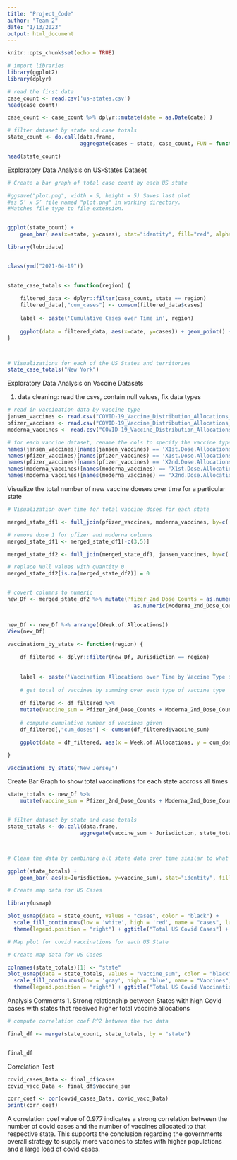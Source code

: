 ```yaml
---
title: "Project_Code"
author: "Team 2"
date: "1/13/2023"
output: html_document
---
```


```r
knitr::opts_chunk$set(echo = TRUE)
```


```r
# import libraries 
library(ggplot2)
library(dplyr)

# read the first data
case_count <- read.csv('us-states.csv')
head(case_count)

```

```r
case_count <- case_count %>% dplyr::mutate(date = as.Date(date) )

# filter dataset by state and case totals 
state_count <- do.call(data.frame, 
                       aggregate(cases ~ state, case_count, FUN = function(x) c(sum(x))))

head(state_count)

```
Exploratory Data Analysis on US-States Dataset


```r

# Create a bar graph of total case count by each US state

#ggsave("plot.png", width = 5, height = 5) Saves last plot
#as 5’ x 5’ file named "plot.png" in working directory.
#Matches file type to file extension.


ggplot(state_count) +
    geom_bar( aes(x=state, y=cases), stat="identity", fill="red", alpha=0.7) + ggtitle('Total Cases per US State/Territory') + theme(axis.text.x = element_text(angle = 90, vjust = 0.5, hjust=1)) + theme(plot.title = element_text(hjust = 0.5))

```

```r
library(lubridate)


class(ymd("2021-04-19"))
  
```

```r

state_case_totals <- function(region) {
  
    filtered_data <- dplyr::filter(case_count, state == region)
    filtered_data[,"cum_cases"] <- cumsum(filtered_data$cases)
  
    label <- paste('Cumulative Cases over Time in', region)
    
    ggplot(data = filtered_data, aes(x=date, y=cases)) + geom_point() + ggtitle(label) + xlab("Date") + ylab("New Daily Number of Cases") + scale_x_date(breaks = scales::pretty_breaks(n=20)) + theme(axis.text.x = element_text(angle = 90, vjust = 0.5)) + geom_text(aes(x=ymd("2021-04-1"), label="Covid Vaccines Avaliable", y=max(filtered_data$cases) - median(filtered_data$cases)), colour="red", angle=90) + geom_vline(xintercept= ymd("2021-04-19") ,lwd=0.5,colour="red",label_value("Covid Vaccines Avaliable")) + theme(plot.title = element_text(hjust = 0.5))
}



# Visualizations for each of the US States and territories 
state_case_totals("New York")
```


Exploratory Data Analysis on Vaccine Datasets

1. data cleaning: read the csvs, contain null values, fix data types

```r
# read in vaccination data by vaccine type 
jansen_vaccines <- read.csv("COVID-19_Vaccine_Distribution_Allocations_by_Jurisdiction_-_Janssen.csv")
pfizer_vaccines <- read.csv("COVID-19_Vaccine_Distribution_Allocations_by_Jurisdiction_-_Pfizer.csv")
moderna_vaccines <- read.csv("COVID-19_Vaccine_Distribution_Allocations_by_Jurisdiction_-_Moderna.csv")

# for each vaccine dataset, rename the cols to specify the vaccine type
names(jansen_vaccines)[names(jansen_vaccines) == 'X1st.Dose.Allocations'] <- 'Jansen_1st_Dose_Counts'
names(pfizer_vaccines)[names(pfizer_vaccines) == 'X1st.Dose.Allocations'] <- 'Pfizer_1st_Dose_Counts'
names(pfizer_vaccines)[names(pfizer_vaccines) == 'X2nd.Dose.Allocations'] <- 'Pfizer_2nd_Dose_Counts'
names(moderna_vaccines)[names(moderna_vaccines) == 'X1st.Dose.Allocations'] <- 'Moderna_1st_Dose_Counts'
names(moderna_vaccines)[names(moderna_vaccines) == 'X2nd.Dose.Allocations'] <- 'Moderna_2nd_Dose_Counts'

```


Visualize the total number of new vaccine doeses over time for a particular state

```r
# Visualization over time for total vaccine doses for each state

merged_state_df1 <- full_join(pfizer_vaccines, moderna_vaccines, by=c('Week.of.Allocations','Jurisdiction'))

# remove dose 1 for pfizer and moderna columns
merged_state_df1 <- merged_state_df1[-c(3,5)]

merged_state_df2 <- full_join(merged_state_df1, jansen_vaccines, by=c('Week.of.Allocations','Jurisdiction'))

# replace Null values with quantity 0
merged_state_df2[is.na(merged_state_df2)] = 0


# covert columns to numeric
new_Df <- merged_state_df2 %>% mutate(Pfizer_2nd_Dose_Counts = as.numeric(Pfizer_2nd_Dose_Counts), Moderna_2nd_Dose_Counts = 
                                        as.numeric(Moderna_2nd_Dose_Counts), Jansen_1st_Dose_Counts = as.numeric(Jansen_1st_Dose_Counts), Week.of.Allocations = as.Date(Week.of.Allocations, "%m/%d/%Y"))


new_Df <- new_Df %>% arrange((Week.of.Allocations))
View(new_Df)

```



```r

vaccinations_by_state <- function(region) {
  
    df_filtered <- dplyr::filter(new_Df, Jurisdiction == region)
    
    
    label <- paste('Vaccination Allocations over Time by Vaccine Type in', region)
    
    # get total of vaccines by summing over each type of vaccine type
    
    df_filtered <- df_filtered %>%
    mutate(vaccine_sum = Pfizer_2nd_Dose_Counts + Moderna_2nd_Dose_Counts + Jansen_1st_Dose_Counts)
    
    # compute cumulative number of vaccines given
    df_filtered[,"cum_doses"] <- cumsum(df_filtered$vaccine_sum)

    ggplot(data = df_filtered, aes(x = Week.of.Allocations, y = cum_doses)) + geom_point() + geom_line(color = 'blue') + ggtitle(label) + xlab("Week of Allocations") + ylab("Number of Total Doses") + theme(axis.text.x = element_text(angle = 90, vjust = 0.5, hjust=1)) + scale_x_date(date_labels = "%Y %b") + theme(plot.title = element_text(hjust = 0.5))

}

```


```r
vaccinations_by_state("New Jersey")

```
Create Bar Graph to show total vaccinations for each state accross all times

```r
state_totals <- new_Df %>%
    mutate(vaccine_sum = Pfizer_2nd_Dose_Counts + Moderna_2nd_Dose_Counts + Jansen_1st_Dose_Counts)


# filter dataset by state and case totals 
state_totals <- do.call(data.frame, 
                       aggregate(vaccine_sum ~ Jurisdiction, state_totals, FUN = function(x) c(sum(x))))



# Clean the data by combining all state data over time similar to what we did above with the covid cases data

ggplot(state_totals) +
    geom_bar( aes(x=Jurisdiction, y=vaccine_sum), stat="identity", fill="blue", alpha=0.7) + ggtitle('Total Vaccines Administered per US State/Territory') + theme(axis.text.x = element_text(angle = 90, vjust = 0.5, hjust=1)) + theme(plot.title = element_text(hjust = 0.5))

```

```r

# Create map data for US Cases

library(usmap)

plot_usmap(data = state_count, values = "cases", color = "black") + 
  scale_fill_continuous(low = 'white', high = 'red', name = "cases", label = scales::comma) + 
  theme(legend.position = "right") + ggtitle("Total US Covid Cases") + theme(plot.title = element_text(hjust = 0.5))


```

```r
# Map plot for covid vaccinations for each US State

# Create map data for US Cases

colnames(state_totals)[1] <- "state"
plot_usmap(data = state_totals, values = "vaccine_sum", color = "black") + 
  scale_fill_continuous(low = 'gray', high = 'blue', name = "Vaccines", label = scales::comma) + 
  theme(legend.position = "right") + ggtitle("Total US Covid Vaccinations") + theme(plot.title = element_text(hjust = 0.5))

```
Analysis Comments
1. Strong relationship between States with high Covid cases with states that received higher total vaccine allocations


```r

# compute correlation coef R^2 between the two data

final_df <- merge(state_count, state_totals, by = "state")


final_df

```
Correlation Test

```r
covid_cases_Data <- final_df$cases
covid_vacc_Data <- final_df$vaccine_sum

corr_coef <- cor(covid_cases_Data, covid_vacc_Data)
print(corr_coef)
```      
A correlation coef value of 0.977 indicates a strong correlation between the number of covid cases and the number of vaccines allocated to that respective state. This supports the conclusion regarding the governments overall strategy to supply more vaccines to states with higher populations and a large load of covid cases.
